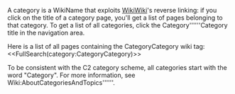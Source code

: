 <!-- # Please edit system and help pages ONLY in the master wiki! -->
<!-- # For more information, please see MoinMoin:MoinDev/Translation. -->
<!-- #master-page:Unknown-Page -->
<!-- #master-date:Unknown-Date -->
<!-- acl -All:write Default -->
<!-- format wiki -->
<!-- language en -->
A category is a WikiName that exploits [[Wiki:WikiWiki|WikiWiki]]'s reverse linking: if you click on the title of a category page, you'll get a list of pages belonging to that category. To get a list of all categories, click the Category''''''Category title in the navigation area.

Here is a list of all pages containing the CategoryCategory wiki tag:
<<FullSearch(category:CategoryCategory)>>

To be consistent with the C2 category scheme, all categories start with the word "Category". For more information, see Wiki:AboutCategoriesAndTopics''''''.
